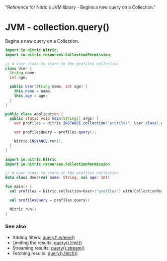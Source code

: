   "Reference for Nitric's JVM library - Begins a new query on a Collection."

# JVM - collection.query()

Begins a new query on a Collection.

<CodeGroup>

```java
import io.nitric.Nitric;
import io.nitric.resources.CollectionPermission;

// A user class to store in the profiles collection
class User {
  String name;
  int age;

  public User(String name, int age) {
    this.name = name;
    this.age = age;
  }
}

public class Application {
  public static void main(String[] args) {
    var profiles = Nitric.INSTANCE.collection("profiles", User.class).with(CollectionPermission.Read);

    var profilesQuery = profiles.query();

    Nitric.INSTANCE.run();
  }
}
```

```kotlin
import io.nitric.Nitric
import io.nitric.resources.CollectionPermission

// A user class to store in the profiles collection
data class User(val name: String, val age: Int)

fun main() {
  val profiles = Nitric.collection<User>("profiles").with(CollectionPermission.Read)

  val profilesQuery = profiles.query()

  Nitric.run()
}
```

</CodeGroup>

### See also

- Adding filters: [query().where()](./collection-query-where)
- Limiting the results: [query().limit()](./collection-query-limit)
- Streaming results: [query().stream()](./collection-query-stream)
- Fetching results: [query().fetch()](./collection-query-fetch)
